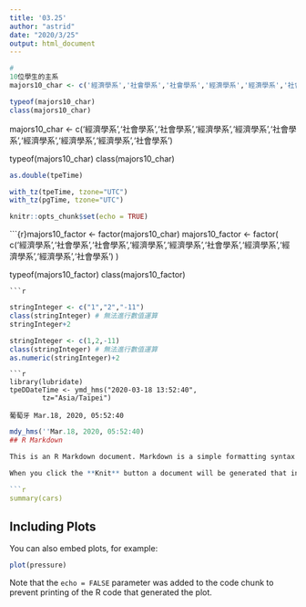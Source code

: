 ---
title: '03.25'
author: "astrid"
date: "2020/3/25"
output: html_document
---
```{r}
# 
10位學生的主系
majors10_char <- c('經濟學系','社會學系','社會學系','經濟學系','經濟學系','社會學系','經濟學系','經濟學系','經濟學系','社會學系')

typeof(majors10_char)
class(majors10_char)
```
majors10_char <- c('經濟學系','社會學系','社會學系','經濟學系','經濟學系','社會學系','經濟學系','經濟學系','經濟學系','社會學系')

typeof(majors10_char)
class(majors10_char)
```{r}
as.double(tpeTime)
```
```{r}
with_tz(tpeTime, tzone="UTC")
with_tz(pgTime, tzone="UTC")
```


```{r setup, include=FALSE}
knitr::opts_chunk$set(echo = TRUE)
```


```{r}majors10_factor <- factor(majors10_char)
majors10_factor <- factor(
  c('經濟學系','社會學系','社會學系','經濟學系','經濟學系','社會學系','經濟學系','經濟學系','經濟學系','社會學系')
)

typeof(majors10_factor)
class(majors10_factor)
```
```{r}

```
```{r}
stringInteger <- c("1","2","-11")
class(stringInteger) # 無法進行數值運算
stringInteger+2
```
```{r}
stringInteger <- c(1,2,-11)
class(stringInteger) # 無法進行數值運算
as.numeric(stringInteger)+2
```

```
```{r}
library(lubridate)
tpeDDateTime <- ymd_hms("2020-03-18 13:52:40",
        tz="Asia/Taipei")

葡萄牙 Mar.18, 2020, 05:52:40
```


```{r}
mdy_hms(''Mar.18, 2020, 05:52:40)
## R Markdown

This is an R Markdown document. Markdown is a simple formatting syntax for authoring HTML, PDF, and MS Word documents. For more details on using R Markdown see <http://rmarkdown.rstudio.com>.

When you click the **Knit** button a document will be generated that includes both content as well as the output of any embedded R code chunks within the document. You can embed an R code chunk like this:

```{r cars}
summary(cars)
```

## Including Plots

You can also embed plots, for example:

```{r pressure, echo=FALSE}
plot(pressure)
```

Note that the `echo = FALSE` parameter was added to the code chunk to prevent printing of the R code that generated the plot.
